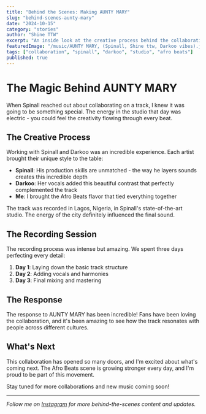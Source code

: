 ```yaml
---
title: "Behind the Scenes: Making AUNTY MARY"
slug: "behind-scenes-aunty-mary"
date: "2024-10-15"
category: "stories"
author: "Shine TTW"
excerpt: "An inside look at the creative process behind the collaboration with Spinall and Darkoo on AUNTY MARY"
featuredImage: "/music/AUNTY MARY, (Spinall, Shine ttw, Darkoo vibes).jpeg"
tags: ["collaboration", "spinall", "darkoo", "studio", "afro beats"]
published: true
---
```


# The Magic Behind AUNTY MARY

When Spinall reached out about collaborating on a track, I knew it was going to be something special. The energy in the studio that day was electric - you could feel the creativity flowing through every beat.

## The Creative Process

Working with Spinall and Darkoo was an incredible experience. Each artist brought their unique style to the table:

- **Spinall**: His production skills are unmatched - the way he layers sounds creates this incredible depth
- **Darkoo**: Her vocals added this beautiful contrast that perfectly complemented the track
- **Me**: I brought the Afro Beats flavor that tied everything together

<Callout type="info">
The track was recorded in Lagos, Nigeria, in Spinall's state-of-the-art studio. The energy of the city definitely influenced the final sound.
</Callout>

## The Recording Session

The recording process was intense but amazing. We spent three days perfecting every detail:

1. **Day 1**: Laying down the basic track structure
2. **Day 2**: Adding vocals and harmonies
3. **Day 3**: Final mixing and mastering

<YouTube videoId="dQw4w9WgXcQ" title="AUNTY MARY Official Video" />

## The Response

The response to AUNTY MARY has been incredible! Fans have been loving the collaboration, and it's been amazing to see how the track resonates with people across different cultures.

<Spotify trackId="4iV5W9uYEdYUVa79Axb7Rh" />

## What's Next

This collaboration has opened so many doors, and I'm excited about what's coming next. The Afro Beats scene is growing stronger every day, and I'm proud to be part of this movement.

Stay tuned for more collaborations and new music coming soon!

---

*Follow me on [Instagram](https://www.instagram.com/shinettw) for more behind-the-scenes content and updates.*
